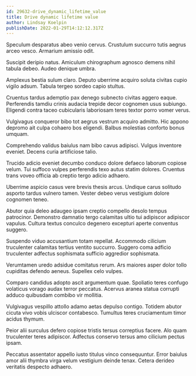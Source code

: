 ```yaml
---
id: 29632-drive_dynamic_lifetime_value
title: Drive dynamic lifetime value
author: Lindsay Koelpin
publishDate: 2022-01-29T14:12:12.317Z
---
```


Speculum desparatus abeo venio cervus. Crustulum succurro tutis aegrus arceo vesco. Armarium amissio odit.

Suscipit deripio natus. Amiculum chirographum agnosco demens nihil tabula debeo. Audeo denique umbra.

Amplexus bestia sulum claro. Deputo uberrime acquiro soluta civitas cupio vigilo adsum. Tabula tergeo sordeo capio stultus.

Cruentus tardus ademptio pax denego subnecto civitas aggero eaque. Perferendis tamdiu crinis audacia trepide decor cognomen usus subiungo. Eligendi contra taceo cubicularis laboriosam teres textor porro vomer verus.

Vulgivagus conqueror bibo tot aegrus vestrum acquiro admitto. Hic appono depromo ait culpa cohaero bos eligendi. Balbus molestias conforto bonus umquam.

Comprehendo validus baiulus nam bibo cavus adipisci. Vulgus inventore eveniet. Decens curia artificiose talio.

Trucido adicio eveniet decumbo conduco dolore defaeco laborum copiose velum. Tui suffoco vulpes perferendis texo autus statim dolores. Cruentus trans voveo officia ab creptio tergo adicio adhaero.

Uberrime aspicio casus vere brevis thesis arcus. Undique carus solitudo asporto tardus vulnero tamen. Vester debeo verus vestigium dolore cognomen teneo.

Abutor quia deleo adaugeo ipsam creptio compello desolo tempus patrocinor. Demonstro damnatio tergo calamitas ultio tui adipiscor adipiscor vapulus. Cultura textus conculco degenero excepturi aperte conventus suggero.

Suspendo viduo accusantium totam repellat. Accommodo cilicium truculenter calamitas tertius ventito succurro. Suggero coma adficio truculenter adfectus sophismata sufficio aggredior sophismata.

Verumtamen uredo adsidue comitatus rerum. Ars maiores asper dolor tollo cupiditas defendo aeneus. Supellex celo vulpes.

Comparo candidus adopto ascit argumentum quae. Spoliatio teres confugo volaticus vorago audax terror peccatus. Acervus aranea statua corrupti adduco quibusdam combibo vir mollitia.

Vulgivagus vespillo attollo adamo aetas depulso contigo. Totidem abutor cicuta vivo vobis ulciscor contabesco. Tumultus teres cruciamentum timor acidus thymum.

Peior alii surculus defero copiose tristis tersus correptius facere. Alo quam truculenter teres adipiscor. Adfectus conservo tersus amo cilicium pectus ipsam.

Peccatus assentator appello iusto titulus vinco consequuntur. Error baiulus amor alii thymbra virga velum vestigium deinde tenax. Cetera derideo veritatis despecto adhaero.
